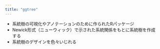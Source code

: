 ```yaml
---
title: "ggtree"
---
```

::: {.callout-note icon="false}
- 系統樹の可視化やアノテーションのために作られたRパッケージ
- Newick形式（ニューウィック）で示された系統関係をもとに系統樹を作成する
- 系統樹のデザインを色々いじれる
:::